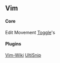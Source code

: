 == Vim ==

==== Core ====

Edit
Movement
[[Toggle]]'s

==== Plugins ====

[[Vim-Wiki]]
[[UltiSnip]]
